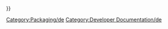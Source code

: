 <languages/>
{{UnfinishedDocu{{#translation:}}}}

[[Category:Packaging/de]]
[[Category:Developer Documentation/de]]